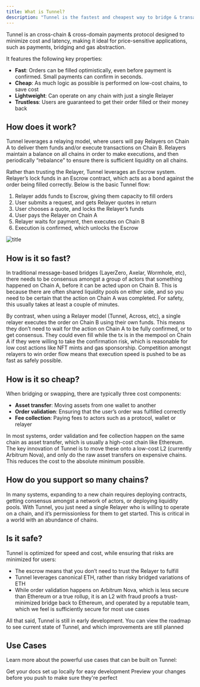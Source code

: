 ```yaml
---
title: What is Tunnel?
description: "Tunnel is the fastest and cheapest way to bridge & transact across chains"
---
```


Tunnel is an cross-chain & cross-domain payments protocol designed to minimize cost and latency, making it ideal for price-sensitive applications, such as payments, bridging and gas abstraction.

It features the following key properties:

- **Fast**: Orders can be filled optimistically, even before payment is confirmed. Small payments can confirm in seconds.
- **Cheap**: As much logic as possible is performed on low-cost chains, to save cost
- **Lightweight**: Can operate on any chain with just a single Relayer
- **Trustless**: Users are guaranteed to get their order filled or their money back

## How does it work?

Tunnel leverages a relaying model, where users will pay Relayers on Chain A to deliver them funds and/or execute transactions on Chain B. Relayers maintain a balance on all chains in order to make executions, and then periodically “rebalance” to ensure there is sufficient liquidity on all chains.

Rather than trusting the Relayer, Tunnel leverages an Escrow system. Relayer’s lock funds in an Escrow contract, which acts as a bond against the order being filled correctly. Below is the basic Tunnel flow:

1. Relayer adds funds to Escrow, giving them capacity to fill orders
2. User submits a request, and gets Relayer quotes in return
3. User chooses a quote, and locks the Relayer’s funds
4. User pays the Relayer on Chain A
5. Relayer waits for payment, then executes on Chain B
6. Execution is confirmed, which unlocks the Escrow

![title](images/tunnel-mechanism-2.png)


## How is it so fast?

In traditional message-based bridges (LayerZero, Axelar, Wormhole, etc), there needs to be consensus amongst a group of actors that something happened on Chain A, before it can be acted upon on Chain B. This is because there are often shared liquidity pools on either side, and so you need to be certain that the action on Chain A was completed. For safety, this usually takes at least a couple of minutes.

By contrast, when using a Relayer model (Tunnel, Across, etc), a single relayer executes the order on Chain B using their own funds. This means they don’t need to wait for the action on Chain A to be fully confirmed, or to get consensus. They could even fill while the tx is in the mempool on Chain A if they were willing to take the confirmation risk, which is reasonable for low cost actions like NFT mints and gas sponsorship. Competition amongst relayers to win order flow means that execution speed is pushed to be as fast as safely possible.

## How is it so cheap?

When bridging or swapping, there are typically three cost components:

- **Asset transfer**: Moving assets from one wallet to another
- **Order validation**: Ensuring that the user’s order was fulfilled correctly
- **Fee collection**: Paying fees to actors such as a protocol, wallet or relayer

In most systems, order validation and fee collection happen on the same chain as asset transfer, which is usually a high-cost chain like Ethereum. The key innovation of Tunnel is to move these onto a low-cost L2 (currently Arbitrum Nova), and only do the raw asset transfers on expensive chains. This reduces the cost to the absolute minimum possible.

## How do you support so many chains?

In many systems, expanding to a new chain requires deploying contracts, getting consensus amongst a network of actors, or deploying liquidity pools. With Tunnel, you just need a single Relayer who is willing to operate on a chain, and it’s permissionless for them to get started. This is critical in a world with an abundance of chains.

## Is it safe?

Tunnel is optimized for speed and cost, while ensuring that risks are minimized for users:

- The escrow means that you don’t need to trust the Relayer to fulfill
- Tunnel leverages canonical ETH, rather than risky bridged variations of ETH
- While order validation happens on Arbitrum Nova, which is less secure than Ethereum or a true rollup, it is an L2 with fraud proofs a trust-minimized bridge back to Ethereum, and operated by a reputable team, which we feel is sufficiently secure for most use cases

All that said, Tunnel is still in early development. You can view the roadmap to see current state of Tunnel, and which improvements are still planned

## Use Cases

Learn more about the powerful use cases that can be built on Tunnel:

<CardGroup cols={2}>
  <Card
    title="Instant Bridging"
    icon="bridge"
    href="https://docs.tunnel.tech/use-cases/instant-bridging"
  >
    Get your docs set up locally for easy development
  </Card>
  <Card
    title="Cross-chain Execution"
    icon="route"
    href="https://docs.tunnel.tech/use-cases/cross-chain-execution"
  >
    Preview your changes before you push to make sure they're perfect
  </Card>
</CardGroup>

